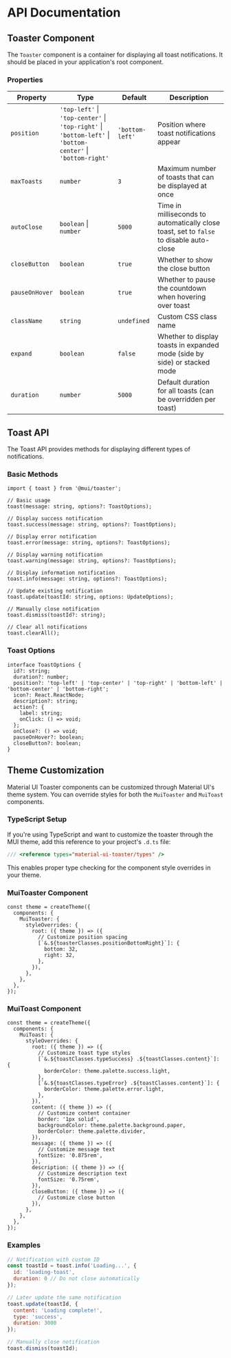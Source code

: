 # API Documentation

## Toaster Component

The `Toaster` component is a container for displaying all toast notifications. It should be placed in your application's root component.

### Properties

| Property | Type | Default | Description |
| --- | --- | --- | --- |
| `position` | `'top-left'` \| `'top-center'` \| `'top-right'` \| `'bottom-left'` \| `'bottom-center'` \| `'bottom-right'` | `'bottom-left'` | Position where toast notifications appear |
| `maxToasts` | `number` | `3` | Maximum number of toasts that can be displayed at once |
| `autoClose` | `boolean` \| `number` | `5000` | Time in milliseconds to automatically close toast, set to `false` to disable auto-close |
| `closeButton` | `boolean` | `true` | Whether to show the close button |
| `pauseOnHover` | `boolean` | `true` | Whether to pause the countdown when hovering over toast |
| `className` | `string` | `undefined` | Custom CSS class name |
| `expand` | `boolean` | `false` | Whether to display toasts in expanded mode (side by side) or stacked mode |
| `duration` | `number` | `5000` | Default duration for all toasts (can be overridden per toast) |

## Toast API

The Toast API provides methods for displaying different types of notifications.

### Basic Methods

```tsx
import { toast } from '@mui/toaster';

// Basic usage
toast(message: string, options?: ToastOptions);

// Display success notification
toast.success(message: string, options?: ToastOptions);

// Display error notification
toast.error(message: string, options?: ToastOptions);

// Display warning notification
toast.warning(message: string, options?: ToastOptions);

// Display information notification
toast.info(message: string, options?: ToastOptions);

// Update existing notification
toast.update(toastId: string, options: UpdateOptions);

// Manually close notification
toast.dismiss(toastId?: string);

// Clear all notifications
toast.clearAll();
```

### Toast Options

```tsx
interface ToastOptions {
  id?: string;
  duration?: number;
  position?: 'top-left' | 'top-center' | 'top-right' | 'bottom-left' | 'bottom-center' | 'bottom-right';
  icon?: React.ReactNode;
  description?: string;
  action?: {
    label: string;
    onClick: () => void;
  };
  onClose?: () => void;
  pauseOnHover?: boolean;
  closeButton?: boolean;
}
```

## Theme Customization

Material UI Toaster components can be customized through Material UI's theme system. You can override styles for both the `MuiToaster` and `MuiToast` components.

### TypeScript Setup

If you're using TypeScript and want to customize the toaster through the MUI theme, add this reference to your project's `.d.ts` file:

```typescript
/// <reference types="material-ui-toaster/types" />
```

This enables proper type checking for the component style overrides in your theme.

### MuiToaster Component

```tsx
const theme = createTheme({
  components: {
    MuiToaster: {
      styleOverrides: {
        root: ({ theme }) => ({
          // Customize position spacing
          [`&.${toasterClasses.positionBottomRight}`]: {
            bottom: 32,
            right: 32,
          },
        }),
      },
    },
  },
});
```

### MuiToast Component

```tsx
const theme = createTheme({
  components: {
    MuiToast: {
      styleOverrides: {
        root: ({ theme }) => ({
          // Customize toast type styles
          [`&.${toastClasses.typeSuccess} .${toastClasses.content}`]: {
            borderColor: theme.palette.success.light,
          },
          [`&.${toastClasses.typeError} .${toastClasses.content}`]: {
            borderColor: theme.palette.error.light,
          },
        }),
        content: ({ theme }) => ({
          // Customize content container
          border: '1px solid',
          backgroundColor: theme.palette.background.paper,
          borderColor: theme.palette.divider,
        }),
        message: ({ theme }) => ({
          // Customize message text
          fontSize: '0.875rem',
        }),
        description: ({ theme }) => ({
          // Customize description text
          fontSize: '0.75rem',
        }),
        closeButton: ({ theme }) => ({
          // Customize close button
        }),
      },
    },
  },
});
```

### Examples

```jsx
// Notification with custom ID
const toastId = toast.info('Loading...', { 
  id: 'loading-toast',
  duration: 0 // Do not close automatically
});

// Later update the same notification
toast.update(toastId, { 
  content: 'Loading complete!',
  type: 'success',
  duration: 3000
});

// Manually close notification
toast.dismiss(toastId);
``` 